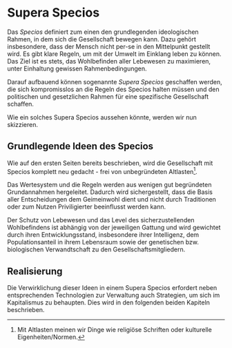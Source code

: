 # Supera Specios {#sec-implementation-supera-specios}

Das _Specios_ definiert zum einen den grundlegenden ideologischen Rahmen,
in dem sich die Gesellschaft bewegen kann.
Dazu gehört insbesondere, dass der Mensch nicht per-se in den Mittelpunkt gestellt wird.
Es gibt klare Regeln, um mit der Umwelt im Einklang leben zu können.
Das Ziel ist es stets, das Wohlbefinden aller Lebewesen zu maximieren,
unter Einhaltung gewissen Rahmenbedingungen.

Darauf aufbauend können sogenannte _Supera Specios_ geschaffen werden,
die sich kompromisslos an die Regeln des Specios halten müssen
und den politischen und gesetzlichen Rahmen für eine spezifische Gesellschaft schaffen.

Wie ein solches Supera Specios aussehen könnte, werden wir nun skizzieren.

## Grundlegende Ideen des Specios

Wie auf den ersten Seiten bereits beschrieben,
wird die Gesellschaft mit Specios komplett neu gedacht -
frei von unbegründeten Altlasten^[
Mit Altlasten meinen wir Dinge wie religiöse Schriften oder kulturelle Eigenheiten/Normen.
].

Das Wertesystem und die Regeln werden aus wenigen gut begründeten Grundannahmen hergeleitet.
Dadurch wird sichergestellt, dass die Basis aller Entscheidungen dem Geimeinwohl dient
und nicht durch Traditionen oder zum Nutzen Priviligierter beeinflusst werden kann.

Der Schutz von Lebewesen und das Level des sicherzustellenden Wohlbefindens
ist abhängig von der jeweiligen Gattung
und wird gewichtet durch ihren Entwicklungsstand, insbesondere ihrer Intelligenz,
dem Populationsanteil in ihrem Lebensraum
sowie der genetischen bzw. biologischen Verwandtschaft zu den Gesellschaftsmitgliedern.

## Realisierung

Die Verwirklichung dieser Ideen in einem Supera Specios
erfordert neben entsprechenden Technologien zur Verwaltung
auch Strategien, um sich im Kapitalismus zu behaupten.
Dies wird in den folgenden beiden Kapiteln beschrieben.
